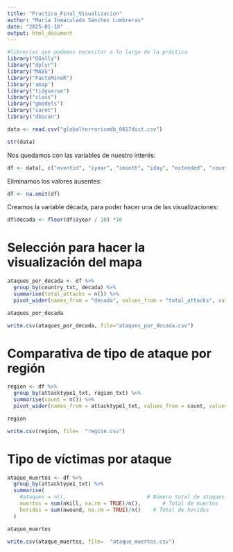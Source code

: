---
title: "Practica_Final_Visualizacion"
author: "María Inmaculada Sánchez Lumbreras"
date: "2025-01-16"
output: html_document
---

```{r message= FALSE, warning=FALSE}
#librerías que podemos necesitar a lo largo de la práctica
library("GGally")
library("dplyr")
library("MASS")
library("FactoMineR")
library('amap')
library("tidyverse")
library("class")
library("gmodels")
library("caret")
library("dbscan")
```


```{r}
data <- read.csv("globalterrorismdb_0617dist.csv")
```

```{r}
str(data)
```

Nos quedamos con las variables de nuestro interés:

```{r}
df <- data[, c("eventid", "iyear", "imonth", "iday", "extended", "country", "country_txt", "region", "region_txt", "provstate", "city", "latitude", "longitude", "specificity", "vicinity", "crit1", "crit2", "crit3", "doubtterr", "multiple", "success", "suicide", "attacktype1", "attacktype1_txt", "targtype1", "targtype1_txt", "targsubtype1", "targsubtype1_txt", "corp1", "target1", "natlty1", "natlty1_txt", "gname", "guncertain1", "individual", "weaptype1", "weaptype1_txt", "nkill", "nwound", "property", "ishostkid", "dbsource", "INT_LOG", "INT_IDEO", "INT_MISC", "INT_ANY")]
```

Eliminamos los valores ausentes:

```{r}
df <- na.omit(df)
```

Creamos la variable década, para poder hacer una de las visualizaciones: 

```{r}
df$decada <- floor(df$iyear / 10) *10
```

# Selección para hacer la visualización del mapa

```{r}
ataques_por_decada <- df %>%
  group_by(country_txt, decada) %>%
  summarise(total_attacks = n()) %>%
  pivot_wider(names_from = "decada", values_from = "total_attacks", values_fill = list(total_attacks = 0))

```
```{r}
ataques_por_decada
```


```{r}
write.csv(ataques_por_decada, file="ataques_por_decada.csv")
```


# Comparativa de tipo de ataque por región

```{r}
region <- df %>%
  group_by(attacktype1_txt, region_txt) %>%
  summarise(count = n()) %>%
  pivot_wider(names_from = attacktype1_txt, values_from = count, values_fill = list(count = 0))

```
```{r}
region
```

```{r}
write.csv(region, file=  "region.csv")
```


# Tipo de víctimas por ataque

```{r}
ataque_muertos <- df %>%
  group_by(attacktype1_txt) %>%
  summarise(
    #ataques = n(),                          # Número total de ataques
    muertos = sum(nkill, na.rm = TRUE)/n(),       # Total de muertos
    heridos = sum(nwound, na.rm = TRUE)/n()    # Total de heridos
  )
```

```{r}
ataque_muertos
```

```{r}
write.csv(ataque_muertos, file=  "ataque_muertos.csv")
```


